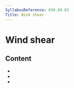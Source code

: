 ```yaml
---
SyllabusReference: 050.09.03
Title: Wind shear
---
```


# Wind shear

## Content

- <Link href="050.09.03.01" />
- <Link href="050.09.03.02" />
- <Link href="050.09.03.03" />
